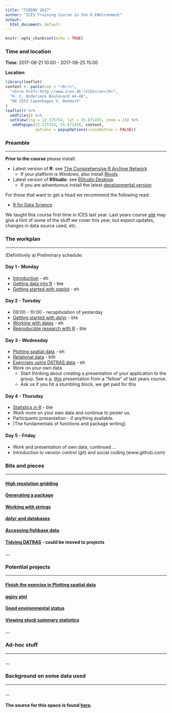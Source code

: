 ```yaml
---
title: "TCRENV 2017"
author: "ICES Training Course in the R ENVironment"
output:
  html_document: default
---
```


```r
knitr::opts_chunk$set(echo = TRUE)
```

### Time and location

__Time__: 2017-08-21 10:00 - 2017-08-25 15:00

__Location__:
```r
library(leaflet)
content <- paste(sep = "<br/>",
  "<b><a href='http://www.ices.dk'>ICES</a></b>",
  "H. C. Andersens Boulevard 44-46",
  "DK 1553 Copenhagen V, Denmark"
)
leaflet() %>% 
  addTiles() %>% 
  setView(lng = 12.575754, lat = 55.671455, zoom = 15) %>%
   addPopups(12.575754, 55.671455, content,
             options = popupOptions(closeButton = FALSE))
```

### Preamble
___

**Prior to the course** please install:

* Latest version of __R__: see [The Comprehensive R Archive Network](https://cran.r-project.org/)
    * If your platform is Windows, also install [Rtools](https://cran.r-project.org/bin/windows/Rtools)

* Latest version of __RStudio__: see [RStudio Desktop](https://www.rstudio.com/products/rstudio/download/)
    * If you are adventurous install the latest [developmental version](https://www.rstudio.com/products/rstudio/download/preview)

For those that want to get a head we recommend the following read:

  * [R for Data Science](http://r4ds.had.co.nz)
  
We taught this course first time in ICES last year. Last years course [site](http://www.hafro.is/~einarhj/education/tcrenv2016) may give a hint of some of the stuff we cover this year, but expect updates, changes in data source used, etc.

### The workplan
___

(Definitively a) Preliminary schedule:

#### Day 1 - Monday

* [Introduction](pre_intro.html) - eh
* [Getting data into R](pre_data.html) - bte
* [Getting started with ggplot](pre_ggplot.html) - eh

#### Day 2 - Tuesday

* 09:00 - 10:00 - recapitulation of yesterday
* [Getting started with dplyr](pre_dplyr.html) - bte
* [Working with dates](pre_dates.html) - eh
* [Reproducible research with R](pre_markdown.html) - bte


#### Day 3 - Wednesday

* [Plotting spatial data](pre_ggplot2.html) - eh
* [Relational data](pre_joins.html) - bth
* [Exercises using DATRAS data](pre_case.html) - eh
* Work on your own data
    * Start thinking about creating a presentation of your application to the group. See e.g. [this](http://www.hafro.is/~einarhj/education/tcrenv2016/adhoc/Multispecies_IGFS_DATRAS_maps.html) presentation from a "fellow" of last years course.
    * Ask us if you hit a stumbling block, we get paid for this

#### Day 4 - Thursday

* [Statistics in R](pre_statistics.html) - bte
* Work more on your own data and continue to pester us.
* Participants presentation - if anything available.
* [The fundamentals of functions and package writing]

#### Day 5 - Friday

* Work and presentation of own data, continued ...
* Introduction to version control (git) and social coding (www.github.com)

### Bits and pieces
___

#### [High resolution gridding](b_highresolutiongridding.html)

#### [Generating a package](b_packages.html)

#### [Working with strings](b_strings.html)

#### [dplyr and databases](b_databases.html)

#### [Accessing fishbase data](b_fishbase.html)

#### [Tidying DATRAS](p_tidydatras.html) - could be moved to projects

#### ...

### Potential projects
___

#### [Finish the exercise in Plotting spatial data](pre_ggplot2.html)

#### [ggjoy plot](prj_ggjoy.html)

#### [Good environmental status](prj_ges.html)

#### [Viewing stock summary statistics](prj_ss.html)

#### ...

### Ad-hoc stuff
___

#### ...

### Background on some data used
___

#### ...

**The source for this space is found [here](https://github.com/fishvice/tcrenv2017).**
